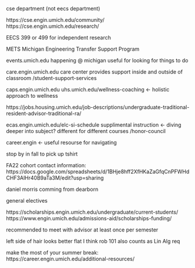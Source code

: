 
cse department (not eecs department)

https://cse.engin.umich.edu/community/
https://cse.engin.umich.edu/research/

EECS 399 or 499 for independent research

METS Michigan Engineering Transfer Support Program

events.umich.edu
happening @ michigan
useful for looking for things to do


care.engin.umich.edu
care center
provides support inside and outside of classroom
/student-support-services

caps.engin.umich.edu
uhs.umich.edu/wellness-coaching <- holistic approach to wellness

https://jobs.housing.umich.edu/job-descriptions/undergraduate-traditional-resident-advisor-traditional-ra/

ecas.engin.umich.edu/elc-si-schedule
supplimental instruction <- diving deeper into subject? different for different courses
/honor-council


career.engin <- useful resourse for navigating

stop by in fall to pick up tshirt

FA22 cohort contact information:
https://docs.google.com/spreadsheets/d/1BHje8hff2XfHKaZaGfqCnPFWHdCHF3AlHr40B9aTa3M/edit?usp=sharing


daniel morris comming from dearborn


general electives

https://scholarships.engin.umich.edu/undergraduate/current-students/
https://www.engin.umich.edu/admissions-aid/scholarships-funding/


recommended to meet with advisor at least once per semester


left side of hair looks better flat I think
rob 101 also counts as Lin Alg req

make the most of your summer break:
https://career.engin.umich.edu/additional-resources/

